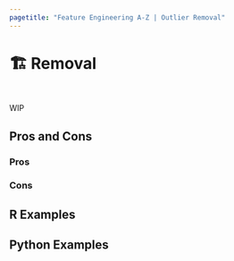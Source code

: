 ```yaml
---
pagetitle: "Feature Engineering A-Z | Outlier Removal"
---
```


# 🏗️ Removal {#sec-outliers-remove}

::: {style="visibility: hidden; height: 0px;"}
## Removal
:::

WIP

## Pros and Cons

### Pros

### Cons

## R Examples

## Python Examples

